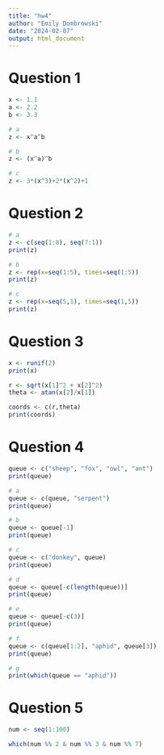 ```yaml
---
title: "hw4"
author: "Emily Dombrowski"
date: "2024-02-07"
output: html_document
---
```


# Question 1
```r
x <- 1.1
a <- 2.2
b <- 3.3

# a
z <- x^a^b

# b
z <- (x^a)^b

# c
z <- 3*(x^3)+2*(x^2)+1
```

# Question 2
```r
# a
z <- c(seq(1:8), seq(7:1))
print(z)

# b
z <- rep(x=seq(1:5), times=seq(1:5))
print(z)

# c
z <- rep(x=seq(5,1), times=seq(1,5))
print(z)
```

# Question 3
```r
x <- runif(2)
print(x)

r <- sqrt(x[1]^2 + x[2]^2)
theta <- atan(x[2]/x[1])

coords <- c(r,theta)
print(coords)
```

# Question 4
```r

queue <- c("sheep", "fox", "owl", "ant")
print(queue)

# a
queue <- c(queue, "serpent")
print(queue)

# b
queue <- queue[-1]
print(queue)

# c
queue <- c("donkey", queue)
print(queue)

# d
queue <- queue[-c(length(queue))]
print(queue)

# e
queue <- queue[-c(3)]
print(queue)

# f
queue <- c(queue[1:2], "aphid", queue[3])
print(queue)

# g 
print(which(queue == "aphid"))
```

# Question 5
```r
num <- seq(1:100)

which(num %% 2 & num %% 3 & num %% 7)
```